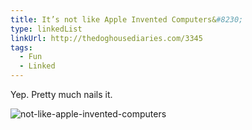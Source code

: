 ```yaml
---
title: It’s not like Apple Invented Computers&#8230;
type: linkedList
linkUrl: http://thedoghousediaries.com/3345
tags:
  - Fun
  - Linked
---
```


Yep. Pretty much nails it.

![not-like-apple-invented-computers](/images/uploads/its-not-like-apple-invented-computers.png)

